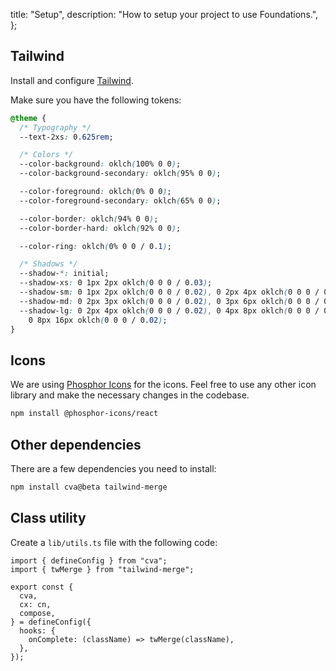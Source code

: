   title: "Setup",
  description: "How to setup your project to use Foundations.",
};

## Tailwind

Install and configure [Tailwind](https://tailwindcss.com/).

Make sure you have the following tokens:

```css title="globals.css"
@theme {
  /* Typography */
  --text-2xs: 0.625rem;

  /* Colors */
  --color-background: oklch(100% 0 0);
  --color-background-secondary: oklch(95% 0 0);

  --color-foreground: oklch(0% 0 0);
  --color-foreground-secondary: oklch(65% 0 0);

  --color-border: oklch(94% 0 0);
  --color-border-hard: oklch(92% 0 0);

  --color-ring: oklch(0% 0 0 / 0.1);

  /* Shadows */
  --shadow-*: initial;
  --shadow-xs: 0 1px 2px oklch(0 0 0 / 0.03);
  --shadow-sm: 0 1px 2px oklch(0 0 0 / 0.02), 0 2px 4px oklch(0 0 0 / 0.02);
  --shadow-md: 0 2px 3px oklch(0 0 0 / 0.02), 0 3px 6px oklch(0 0 0 / 0.02);
  --shadow-lg: 0 2px 4px oklch(0 0 0 / 0.02), 0 4px 8px oklch(0 0 0 / 0.02),
    0 8px 16px oklch(0 0 0 / 0.02);
}
```

## Icons

We are using [Phosphor Icons](https://phosphoricons.com/) for the icons. Feel free to use any other icon library and make the necessary changes in the codebase.

```bash
npm install @phosphor-icons/react
```

## Other dependencies

There are a few dependencies you need to install:

```bash
npm install cva@beta tailwind-merge
```

## Class utility

Create a `lib/utils.ts` file with the following code:

```tsx title="lib/utils.ts"
import { defineConfig } from "cva";
import { twMerge } from "tailwind-merge";

export const {
  cva,
  cx: cn,
  compose,
} = defineConfig({
  hooks: {
    onComplete: (className) => twMerge(className),
  },
});
```

